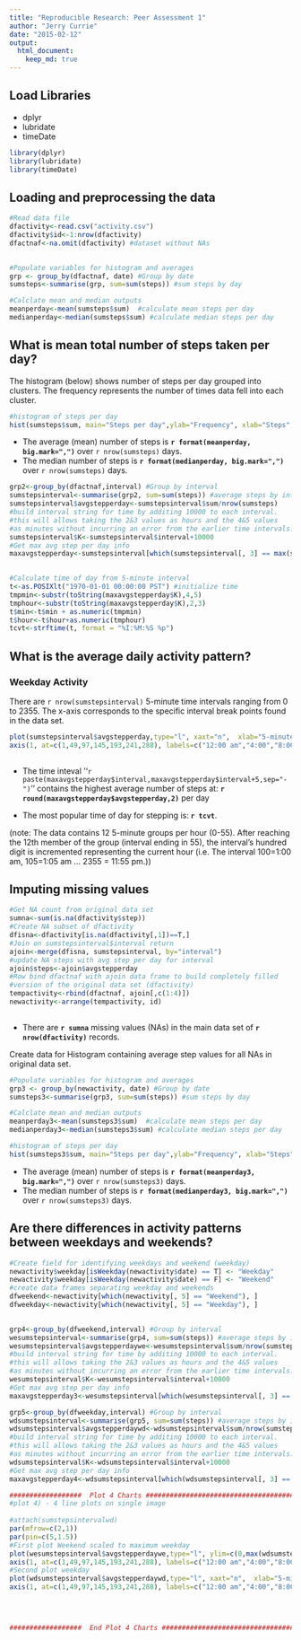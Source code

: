 ```yaml
---
title: "Reproducible Research: Peer Assessment 1"
author: "Jerry Currie"
date: "2015-02-12"
output:  
  html_document: 
    keep_md: true
---
```


## Load Libraries
- dplyr
- lubridate
- timeDate
```r
library(dplyr)
library(lubridate)
library(timeDate)
```
## Loading and preprocessing the data
```r
#Read data file 
dfactivity<-read.csv("activity.csv")
dfactivity$id<-1:nrow(dfactivity)
dfactnaf<-na.omit(dfactivity) #dataset without NAs
 

#Populate variables for histogram and averages
grp <- group_by(dfactnaf, date) #Group by date
sumsteps<-summarise(grp, sum=sum(steps)) #sum steps by day

#Calclate mean and median outputs
meanperday<-mean(sumsteps$sum)  #calculate mean steps per day
medianperday<-median(sumsteps$sum) #calculate median steps per day


```

## What is mean total number of steps taken per day?
The histogram (below) shows number of steps per day grouped into clusters.
The frequency represents the number of times data fell into each
cluster.

```r
#histogram of steps per day
hist(sumsteps$sum, main="Steps per day",ylab="Frequency", xlab="Steps", breaks=nrow(sumsteps), col="red")
```
 
- The average (mean) number of steps is <b>`r format(meanperday, big.mark=",")`</b> over `r nrow(sumsteps)` days.
- The median number of steps is <b>`r format(medianperday, big.mark=",")`</b> over `r nrow(sumsteps)` days.

```r
grp2<-group_by(dfactnaf,interval) #Group by interval
sumstepsinterval<-summarise(grp2, sum=sum(steps)) #average steps by interval
sumstepsinterval$avgstepperday<-sumstepsinterval$sum/nrow(sumsteps)
#build interval string for time by additing 10000 to each interval.
#this will allows taking the 2&3 values as hours and the 4&5 values
#as minutes without incurring an error from the earlier time intervals.
sumstepsinterval$K<-sumstepsinterval$interval+10000 
#Get max avg step per day info 
maxavgstepperday<-sumstepsinterval[which(sumstepsinterval[, 3] == max(sumstepsinterval$avgstepperday)), ]
 

#Calculate time of day from 5-minute interval
t<-as.POSIXlt("1970-01-01 00:00:00 PST") #initialize time
tmpmin<-substr(toString(maxavgstepperday$K),4,5)
tmphour<-substr(toString(maxavgstepperday$K),2,3)
t$min<-t$min + as.numeric(tmpmin)
t$hour<-t$hour+as.numeric(tmphour)
tcvt<-strftime(t, format = "%I:%M:%S %p")
```


## What is the average daily activity pattern?
### Weekday Activity
There are `r nrow(sumstepsinterval)` 5-minute time intervals ranging from 0 to 2355. The x-axis corresponds to the specific interval break points found in the data set.
```r
plot(sumstepsinterval$avgstepperday,type="l", xaxt="n",  xlab="5-minute step intervals", ylab="Avg steps per day", main="Average Daily Activity")
axis(1, at=c(1,49,97,145,193,241,288), labels=c("12:00 am","4:00","8:00","12:00 pm","4:00","8:00","12:00 am"))
 
```

- The time inteval ''`r paste(maxavgstepperday$interval,maxavgstepperday$interval+5,sep="-")`'' contains the highest average number of steps at: <b>`r round(maxavgstepperday$avgstepperday,2)`</b> per day

- The most popular time of day for stepping is:<b> `r tcvt`</b>.

(note: The data contains 12 5-minute groups per hour (0-55). After reaching the 12th member of the group (interval ending in 55), the interval's hundred digit is incremented representing the current hour (i.e. The interval 100=1:00 am, 105=1:05 am ... 2355 = 11:55 pm.))

 
## Imputing missing values
```r
#Get NA count from original data set
sumna<-sum(is.na(dfactivity$step))
#Create NA subset of dfactivity
dfisna<-dfactivity[is.na(dfactivity[,1])==T,]
#Join on sumstepsinterval$interval return 
ajoin<-merge(dfisna, sumstepsinterval, by="interval")
#update NA steps with avg step per day for interval
ajoin$steps<-ajoin$avgstepperday
#Row bind dfactnaf with ajoin data frame to build completely filled
#version of the original data set (dfactivity)
tempactivity<-rbind(dfactnaf, ajoin[,c(1:4)])
newactivity<-arrange(tempactivity, id) 
  
```
- There are <b>`r sumna`</b> missing values (NAs) in the main data set of <b>`r nrow(dfactivity)`</b> records.

Create data for Histogram containing average step values for all NAs in original data set.
```r
#Populate variables for histogram and averages
grp3 <- group_by(newactivity, date) #Group by date
sumsteps3<-summarise(grp3, sum=sum(steps)) #sum steps by day

#Calclate mean and median outputs
meanperday3<-mean(sumsteps3$sum)  #calculate mean steps per day
medianperday3<-median(sumsteps3$sum) #calculate median steps per day
```


```r
#histogram of steps per day
hist(sumsteps3$sum, main="Steps per day",ylab="Frequency", xlab="Steps", breaks=nrow(sumsteps3), col="red") 

```
- The average (mean) number of steps is <b>`r format(meanperday3, big.mark=",")`</b> over `r nrow(sumsteps3)` days.
- The median number of steps is <b>`r format(medianperday3, big.mark=",")`</b> over `r nrow(sumsteps3)` days.

## Are there differences in activity patterns between weekdays and weekends?
```r
#Create field for identifying weekdays and weekend (weekday)
newactivity$weekday[isWeekday(newactivity$date) == T] <- "Weekday"
newactivity$weekday[isWeekday(newactivity$date) == F] <- "Weekend"
#create data frames separating weekday and weekends
dfweekend<-newactivity[which(newactivity[, 5] == "Weekend"), ]
dfweekday<-newactivity[which(newactivity[, 5] == "Weekday"), ]
  
```




```r
grp4<-group_by(dfweekend,interval) #Group by interval
wesumstepsinterval<-summarise(grp4, sum=sum(steps)) #average steps by interval
wesumstepsinterval$avgstepperdaywe<-wesumstepsinterval$sum/nrow(sumsteps)
#build interval string for time by additing 10000 to each interval.
#this will allows taking the 2&3 values as hours and the 4&5 values
#as minutes without incurring an error from the earlier time intervals.
wesumstepsinterval$K<-wesumstepsinterval$interval+10000 
#Get max avg step per day info 
maxavgstepperday3<-wesumstepsinterval[which(wesumstepsinterval[, 3] == max(wesumstepsinterval$avgstepperdaywe)), ]


```


```r
grp5<-group_by(dfweekday,interval) #Group by interval
wdsumstepsinterval<-summarise(grp5, sum=sum(steps)) #average steps by interval
wdsumstepsinterval$avgstepperdaywd<-wdsumstepsinterval$sum/nrow(sumsteps)
#build interval string for time by additing 10000 to each interval.
#this will allows taking the 2&3 values as hours and the 4&5 values
#as minutes without incurring an error from the earlier time intervals.
wdsumstepsinterval$K<-wdsumstepsinterval$interval+10000 
#Get max avg step per day info 
maxavgstepperday4<-wdsumstepsinterval[which(wdsumstepsinterval[, 3] == max(wdsumstepsinterval$avgstepperdaywd)), ]


```




 
```r
##################  Plot 4 Charts ###########################################
#plot 4) - 4 line plots on single image
 
#attach(sumstepsintervalwd)
par(mfrow=c(2,1))
par(pin=c(5,1.5))
#First plot Weekend scaled to maximum weekday
plot(wesumstepsinterval$avgstepperdaywe,type="l", ylim=c(0,max(wdsumstepsinterval$avgstepperdaywd)), xaxt="n",  xlab="5-minute step intervals", ylab="Avg steps per day", main="Average Weekend Daily Activity")
axis(1, at=c(1,49,97,145,193,241,288), labels=c("12:00 am","4:00","8:00","12:00 pm","4:00","8:00","12:00 am"))
#Second plot weekday
plot(wdsumstepsinterval$avgstepperdaywd,type="l", xaxt="n",  xlab="5-minute step intervals", ylab="Avg steps per day", main="Average Weekday Daily Activity")
axis(1, at=c(1,49,97,145,193,241,288), labels=c("12:00 am","4:00","8:00","12:00 pm","4:00","8:00","12:00 am"))

 

 
##################  End Plot 4 Charts ######################################
```






 